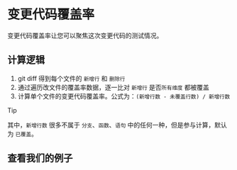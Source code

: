 # 变更代码覆盖率

变更代码覆盖率让您可以聚焦这次变更代码的测试情况。

## 计算逻辑

1. git diff 得到每个文件的 `新增行` 和 `删除行`
2. 通过遍历改文件的覆盖率数据，逐一比对 `新增行` 是否`所有维度` 都被覆盖
3. 计算单个文件的变更代码覆盖率。公式为：`(新增行数 - 未覆盖行数) / 新增行数`

> [!TIP]
>
> 其中，`新增行数` 很多不属于 `分支`、`函数`、`语句` 中的任何一种，但是参与计算，默认为 `已覆盖`。

## 查看我们的例子
